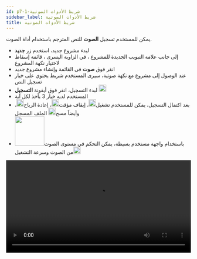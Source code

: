 ```yaml
---
id: p7-1-شريط الأدوات الصوتية
sidebar_label: شريط الأدوات الصوتية
title: شريط الأدوات الصوتية
---
```


يمكن للمستخدم تسجيل **الصوت** للنص المترجم باستخدام أداة الصوت.

- لبدء مشروع جديد، استخدم زر **جديد**
- إلى جانب علامة التبويب الجديدة للمشروع ، في الزاوية اليسرى ، قائمة إسقاط لاختيار نكهة المشروع
- انقر فوق **صوت** في القائمة وإنشاء مشروع جديد
- عند الوصول إلى مشروع مع نكهة صوتية، سيرى المستخدم شريط يحتوي على خيار تسجيل النص
- لبدء التسجيل، انقر فوق أيقونة **التسجيل** <img src="/assets/record.png" width="20px" alt=""/>
- المستخدم لديه خيار 3 يأخذ لكل آية
- بعد اكتمال التسجيل، يمكن للمستخدم تشغيل<img src="/assets/play.png" width="20px" alt=""/>، إيقاف مؤقت<img src="/assets/pause.png" width="20px" alt=""/>، إعادة الرياح<img src="/assets/rewind.png" width="20px" alt=""/>، وأيضاً مسح<img src="/assets/delete.png" width="20px" alt=""/> الملف المسجل
- باستخدام واجهة مستخدم بسيطة، يمكن التحكم في مستوى الصوت<img src="/assets/volume.png" width="80px" alt=""/> من الصوت وسرعة التشغيل<img src="/assets/speed.png" width="20px" alt=""/>

<video controls src="/assets/Audio.mov" width="100%" type="video/mov"/>

**شريط أدوات التسجيل**

<img src="/assets/Audio.png"  width="1000px" alt="audio"/>

لبدء التسجيل في وضع **الصوت**، سيرى المستخدم الشريط الأسود مع أدوات للمساعدة في التسجيل

- يمكن للمستخدم التحكم في سرعة التشغيل مع إعدادات **السرعة**
- يتم بدء تسجيلات صوتية جديدة بالنقر فوق **تسجيل**
- بعد النقر على زر التسجيل سوف يتغير إلى زر الإيقاف المؤقت، هذا سيمكن المستخدم من الإيقاف المؤقت أثناء التسجيل
- زر **إيقاف** سوف يوقف التسجيل بالكامل
- زر **إعادة التصحيح** يمكن المستخدم من العودة إلى الوراء في تشغيل الصوت ومراجعة التسجيل 
- الأزرار **تشغيل/إيقاف** تسمح للمستخدم ببدء الصوت أو إيقافه أثناء التشغيل
- زر **حذف** يمكن المستخدم من إزالة المسار/آية الصوت المحددة من تسجيلاته 
- زر التحكم **الصوت** يضبط مستوى الصوت من صوت التشغيل
- يسمح للمستخدم بزيادة أو تقليل الصوت بالنقر على زر **+** أو **-**
- المستخدم لديه خيار 3 يأخذ **A B C** لكل آلة، عن طريق النقر على الخواص ، يمكن للمستخدم تحديد أفضل أخذ لمزيد من الاستخدام 
- ميزة الإعدادات تمكن المستخدم من تخصيص اختيار الميكروفون/سماعة الرأس وفقا لتفضيلاته

**كيف يمكن حذف الصوت لآية واحدة؟**

- انتقل إلى الآية التي تحتاج إلى حذفها
- انقر فوق **خذ** الذي يحتاج إلى حذفه
- انقر على أيقونة **حذف**

**كيفية تصدير ملف الصوت؟**

- الوصول إلى قائمة المشاريع
- انتقل إلى المشروع الذي تريد تصديره، ثم انقر فوق السهم الذي يشير إلى أسفل لمشاهدة القائمة المنسدلة مع وصف المشروع وثلاث نقاط
- انقر فوق **ثلاث نقاط** لمشاهدة قائمة منسدلة مع خيارات
  - تحرير
  - تصدير
  - أرشيف
- حدد **تصدير** من القائمة
- ويظهر صندوق للحوار. يمكن للمستخدم اختيار تصدير المحتوى كآيات (افتراضي) مع النص (إذا كان متاحا) أو الفصل أو المشروع الكامل
- حدد **الطريق** حيث يحتاج الملف إلى التصدير
- انقر فوق **تصدير** بعد تحديد الخيار

<video controls src="/assets/export_audio.mov" width="100%" type="video/mov"/>
